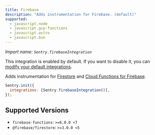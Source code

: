 ```yaml
---
title: Firebase
description: "Adds instrumentation for Firebase. (default)"
supported:
  - javascript.node
  - javascript.gcp-functions
  - javascript.astro
  - javascript.bun
---
```


_Import name: `Sentry.firebaseIntegration`_

This integration is enabled by default. If you want to disable it, you can [modify your default integrations](./../#modifying-default-integrations).

Adds instrumentation for [Firestore](https://firebase.google.com/docs/firestore) and [Cloud Functions for Firebase](https://firebase.google.com/docs/functions).

```JavaScript
Sentry.init({
  integrations: [Sentry.firebaseIntegration()],
});
```

## Supported Versions

- `firebase-functions`: `>=6.0.0 <7`
- `@firebase/firestore`: `>=3.0.0 <5`